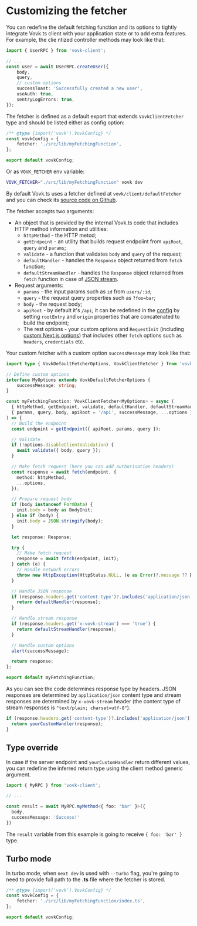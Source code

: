 # Customizing the fetcher

You can redefine the default fetching function and its options to tightly integrate Vovk.ts client with your application state or to add extra features. For example, the clie ntized controller methods may look like that:

```ts
import { UserRPC } from 'vovk-client';

// ...
const user = await UserRPC.createUser({ 
    body,
    query,
    // custom options
    successToast: 'Successfully created a new user',
    useAuth: true,
    sentryLogErrors: true,
});
```

The fetcher is defined as a default export that extends `VovkClientFetcher` type and should be listed either as config option:

```ts filename="vovk.config.mjs"
/** @type {import('vovk').VovkConfig} */
const vovkConfig = {
    fetcher: './src/lib/myFetchingFunction',
};

export default vovkConfig;
```

Or as `VOVK_FETCHER` env variable:

```sh
VOVK_FETCHER="./src/lib/myFetchingFunction" vovk dev
```

By default Vovk.ts uses a fetcher defined at `vovk/client/defaultFetcher` and you can check its [source code on Github](https://github.com/finom/vovk/blob/main/packages/vovk/client/defaultFetcher.ts). 

The fetcher accepts two arguments: 
- An object that is provided by the internal Vovk.ts code that includes HTTP method information and utilities:
    - `httpMethod` - the HTTP metod;
    - `getEndpoint` - an utility that builds request endpoiint from `apiRoot`, `query` and `params`;
    - `validate` - a function that validates `body` and `query` of the request;
    - `defaultHandler` - handles the `Response` object returned from `fetch` function;
    - `defaultStreamHandler` - handles the `Response` object returned from `fetch` function in case of [JSON stream](/streaming).
- Request arguments:
    - `params` - the input params such as `id` from `users/:id`;
    - `query` - the request query properties such as `?foo=bar`;
    - `body` - the request body;
    - `apiRoot` - by default it's `/api`; it can be redefined in the [config](/config) by setting `rootEntry` and `origin` properties that are concatenated to build the endpoint;
    - The rest options - your custom options and `RequestInit` (including [custom Next.js options](https://nextjs.org/docs/app/building-your-application/data-fetching/fetching-caching-and-revalidating)) that includes other `fetch` options such as `headers`, `credentials` etc.

Your custom fetcher with a custom option `successMessage` may look like that:

```ts filename="/src/lib/myFetchingFunction.ts"
import type { VovkDefaultFetcherOptions, VovkClientFetcher } from 'vovk';

// Define custom options
interface MyOptions extends VovkDefaultFetcherOptions {
    successMessage: string;
}

const myFetchingFunction: VovkClientFetcher<MyOptions> = async (
  { httpMethod, getEndpoint, validate, defaultHandler, defaultStreamHandler },
  { params, query, body, apiRoot = '/api', successMessage, ...options }
) => {
  // Build the endpoint
  const endpoint = getEndpoint({ apiRoot, params, query });

  // Validate
  if (!options.disableClientValidation) {
    await validate({ body, query });
  }

  // Make fetch request (here you can add authorisation headers)
  const response = await fetch(endpoint, {
    method: httpMethod,
    ...options,
  });

  // Prepare request body
  if (body instanceof FormData) {
    init.body = body as BodyInit;
  } else if (body) {
    init.body = JSON.stringify(body);
  }

  let response: Response;

  try {
    // Make fetch request
    response = await fetch(endpoint, init);
  } catch (e) {
    // Handle network errors
    throw new HttpException(HttpStatus.NULL, (e as Error)?.message ?? DEFAULT_ERROR_MESSAGE);
  }

  // Handle JSON response
  if (response.headers.get('content-type')?.includes('application/json')) {
    return defaultHandler(response);
  }

  // Handle stream response
  if (response.headers.get('x-vovk-stream') === 'true') {
    return defaultStreamHandler(response);
  }

  // Handle custom options
  alert(successMessage);

  return response;
};

export default myFetchingFunction;
```

As you can see the code determines response type by headers. JSON responses are determined by `application/json` content type and stream responses are determined by `x-vovk-stream` header (the content type of stream responses is `"text/plain; charset=utf-8"`).

```ts
if (response.headers.get('content-type')?.includes('application/json')) {
  return yourCustomHandler(response);
}
```

## Type override

In case if the server endpoint and `yourCustomHandler` return different values, you can redefine the inferred return type using the client method generic argument.

```ts
import { MyRPC } from 'vovk-client';

// ...

const result = await MyRPC.myMethod<{ foo: 'bar' }>({
  body,
  successMessage: 'Success!'
})
```

The `result` variable from this example is going to receive `{ foo: 'bar' }` type.

## Turbo mode

In turbo mode, when `next dev` is used with `--turbo` flag, you're going to need to provide full path to the **.ts** file where the fetcher is stored.

```ts filename="vovk.config.mjs"
/** @type {import('vovk').VovkConfig} */
const vovkConfig = {
    fetcher: './src/lib/myFetchingFunction/index.ts',
};

export default vovkConfig;
```

